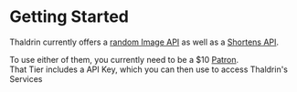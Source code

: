 # Getting  Started

Thaldrin currently offers a [random Image API](apis/images) as well as a [Shortens API](apis/shortens).


To use either of them, you currently need to be a $10 [Patron]. \
That Tier includes a API Key, which you can then use to access Thaldrin's Services

[Patron]:https://patreon.com/thaldrin
[Yiff]:https://npm.im/yiff
[Thaldrin]:https://thaldr.in